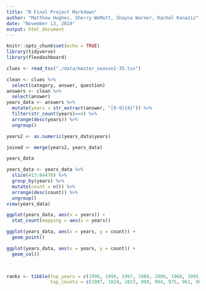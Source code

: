 ```yaml
---
title: "R Final Project Markdown"
author: "Matthew Hughes, Sherry WeMott, Shayna Warner, Rachel Kanaziz"
date: "November 13, 2019"
output: html_document
---
```


```r
knitr::opts_chunk$set(echo = TRUE)
library(tidyverse)
library(flexdashboard)
```

```r
clues <- read_tsv("./data/master_season1-35.tsv")
```


```r
clean <- clues %>% 
  select(category, answer, question)
answers <- clean %>% 
  select(answer)
years_data <- answers %>% 
  mutate(years = str_extract(answer, "[0-9]{4}")) %>%
  filter(str_count(years)==4) %>% 
  arrange(desc(years)) %>% 
  ungroup()

years2 <- as.numeric(years_data$years)

joined <- merge(years2, years_data)

years_data
```

```r
years_data <- years_data %>% 
  slice(413:84470) %>% 
  group_by(years) %>% 
  mutate(count = n()) %>% 
  arrange(desc(count)) %>% 
  ungroup()
view(years_data)
```

```r
ggplot(years_data, aes(x = years)) +
  stat_count(mapping = aes(x = years))

ggplot(years_data, aes(x = years, y = count)) +
  geom_point()

ggplot(years_data, aes(x = years, y = count)) +
  geom_col()
  
```
```r

```

```r
ranks <- tibble(top_years = c(1996, 1999, 1997, 1980, 2000, 1960, 1995, 1990, 1998, 1970), 
                top_counts = c(1087, 1024, 1023, 999, 994, 975, 961, 906, 891, 868))

```
